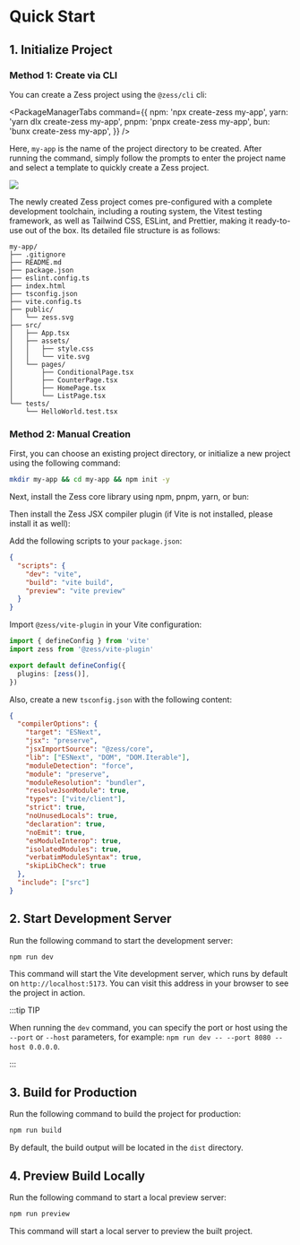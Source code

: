 # Quick Start


## 1. Initialize Project

### Method 1: Create via CLI

You can create a Zess project using the `@zess/cli` cli:

<PackageManagerTabs
  command={{
    npm: 'npx create-zess my-app',
    yarn: 'yarn dlx create-zess my-app',
    pnpm: 'pnpx create-zess my-app',
    bun: 'bunx create-zess my-app',
  }}
/>

Here, `my-app` is the name of the project directory to be created. After running the command, simply follow the prompts to enter the project name and select a template to quickly create a Zess project.

<img src="https://pic1.imgdb.cn/item/68d2c7b7c5157e1a882be39f.gif" />

The newly created Zess project comes pre-configured with a complete development toolchain, including a routing system, the Vitest testing framework, as well as Tailwind CSS, ESLint, and Prettier, making it ready-to-use out of the box. Its detailed file structure is as follows:

```text
my-app/
├── .gitignore
├── README.md
├── package.json
├── eslint.config.ts
├── index.html
├── tsconfig.json
├── vite.config.ts
├── public/
│   └── zess.svg
├── src/
│   ├── App.tsx
│   ├── assets/
│   │   ├── style.css
│   │   └── vite.svg
│   └── pages/
│       ├── ConditionalPage.tsx
│       ├── CounterPage.tsx
│       ├── HomePage.tsx
│       └── ListPage.tsx
└── tests/
    └── HelloWorld.test.tsx
```

### Method 2: Manual Creation

First, you can choose an existing project directory, or initialize a new project using the following command:

```bash
mkdir my-app && cd my-app && npm init -y
```

Next, install the Zess core library using npm, pnpm, yarn, or bun:

<PackageManagerTabs command="install @zess/core" />

Then install the Zess JSX compiler plugin (if Vite is not installed, please install it as well):

<PackageManagerTabs command="install @zess/vite-plugin -D" />

Add the following scripts to your `package.json`:

```json
{
  "scripts": {
    "dev": "vite",
    "build": "vite build",
    "preview": "vite preview"
  }
}
```

Import `@zess/vite-plugin` in your Vite configuration:

```ts title="vite.config.ts"
import { defineConfig } from 'vite'
import zess from '@zess/vite-plugin'

export default defineConfig({
  plugins: [zess()],
})
```

Also, create a new `tsconfig.json` with the following content:

```json
{
  "compilerOptions": {
    "target": "ESNext",
    "jsx": "preserve",
    "jsxImportSource": "@zess/core",
    "lib": ["ESNext", "DOM", "DOM.Iterable"],
    "moduleDetection": "force",
    "module": "preserve",
    "moduleResolution": "bundler",
    "resolveJsonModule": true,
    "types": ["vite/client"],
    "strict": true,
    "noUnusedLocals": true,
    "declaration": true,
    "noEmit": true,
    "esModuleInterop": true,
    "isolatedModules": true,
    "verbatimModuleSyntax": true,
    "skipLibCheck": true
  },
  "include": ["src"]
}
```

## 2. Start Development Server

Run the following command to start the development server:

```bash
npm run dev
```

This command will start the Vite development server, which runs by default on `http://localhost:5173`. You can visit this address in your browser to see the project in action.

:::tip TIP

When running the `dev` command, you can specify the port or host using the `--port` or `--host` parameters, for example: `npm run dev -- --port 8080 --host 0.0.0.0`.

:::

## 3. Build for Production

Run the following command to build the project for production:

```bash
npm run build
```

By default, the build output will be located in the `dist` directory.

## 4. Preview Build Locally

Run the following command to start a local preview server:

```bash
npm run preview
```

This command will start a local server to preview the built project.
